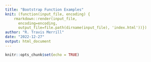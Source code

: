 ```yaml
---
title: "Bootstrap Function Examples"
knit: (function(input_file, encoding) {
    rmarkdown::render(input_file,
      encoding=encoding,
      output_file=file.path(dirname(input_file), 'index.html'))})
author: "R. Travis Merrill"
date: "2022-12-27"
output: html_document
---
```


```r
knitr::opts_chunk$set(echo = TRUE)
```


